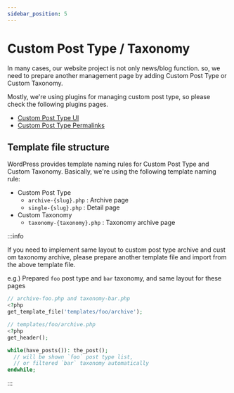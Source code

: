 ```yaml
---
sidebar_position: 5
---
```


# Custom Post Type / Taxonomy

In many cases, our website project is not only news/blog function. so, we need to prepare another management page by adding Custom Post Type or Custom Taxonomy.

Mostly, we're using plugins for managing custom post type, so please check the following plugins pages.

- [Custom Post Type UI](/docs/wordpress/plugins/custom-post/custom-post-type-ui)
- [Custom Post Type Permalinks](/docs/wordpress/plugins/custom-post/custom-post-type-permalinks)

## Template file structure

WordPress provides template naming rules for Custom Post Type and Custom Taxonomy. Basically, we're using the following template naming rule:

- Custom Post Type
  - `archive-{slug}.php` : Archive page
  - `single-{slug}.php` : Detail page
- Custom Taxonomy
  - `taxonomy-{taxonomy}.php` : Taxonomy archive page

:::info

If you need to implement same layout to custom post type archive and cust om taxonomy archive, please prepare another template file and import from the above template file.

e.g.) Prepared `foo` post type and `bar` taxonomy, and same layout for these pages

```php
// archive-foo.php and taxonomy-bar.php
<?php
get_template_file('templates/foo/archive');
```

```php
// templates/foo/archive.php
<?php
get_header();

while(have_posts()): the_post();
  // will be shown `foo` post type list,
  // or filtered `bar` taxonomy automatically
endwhile;
```

:::
